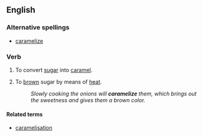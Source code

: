 ==English==

===Alternative spellings===
*[[caramelize]]
===Verb===
{{en-verb|caramelises|caramelising|caramelised}}

# {{cooking}} To convert [[sugar]] into [[caramel]].
# {{cooking}} To [[brown]] sugar by means of [[heat]].
#:''Slowly cooking the onions will '''caramelize''' them, which brings out the sweetness and gives them a brown color.''

====Related terms====
*[[caramelisation]]
